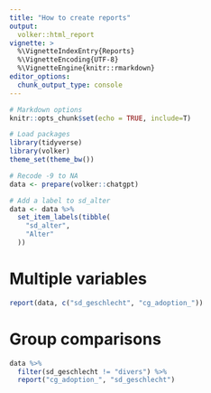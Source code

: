 ```yaml
---
title: "How to create reports"
output: 
  volker::html_report
vignette: >
  %\VignetteIndexEntry{Reports}
  %\VignetteEncoding{UTF-8}
  %\VignetteEngine{knitr::rmarkdown}
editor_options: 
  chunk_output_type: console
---
```


```r

# Markdown options
knitr::opts_chunk$set(echo = TRUE, include=T)

# Load packages
library(tidyverse)
library(volker)
theme_set(theme_bw())

# Recode -9 to NA
data <- prepare(volker::chatgpt)

# Add a label to sd_alter
data <- data %>% 
  set_item_labels(tibble(
    "sd_alter", 
    "Alter"
  ))
```

# Multiple variables
```r
report(data, c("sd_geschlecht", "cg_adoption_"))
```


# Group comparisons
```r
data %>% 
  filter(sd_geschlecht != "divers") %>% 
  report("cg_adoption_", "sd_geschlecht")
```

